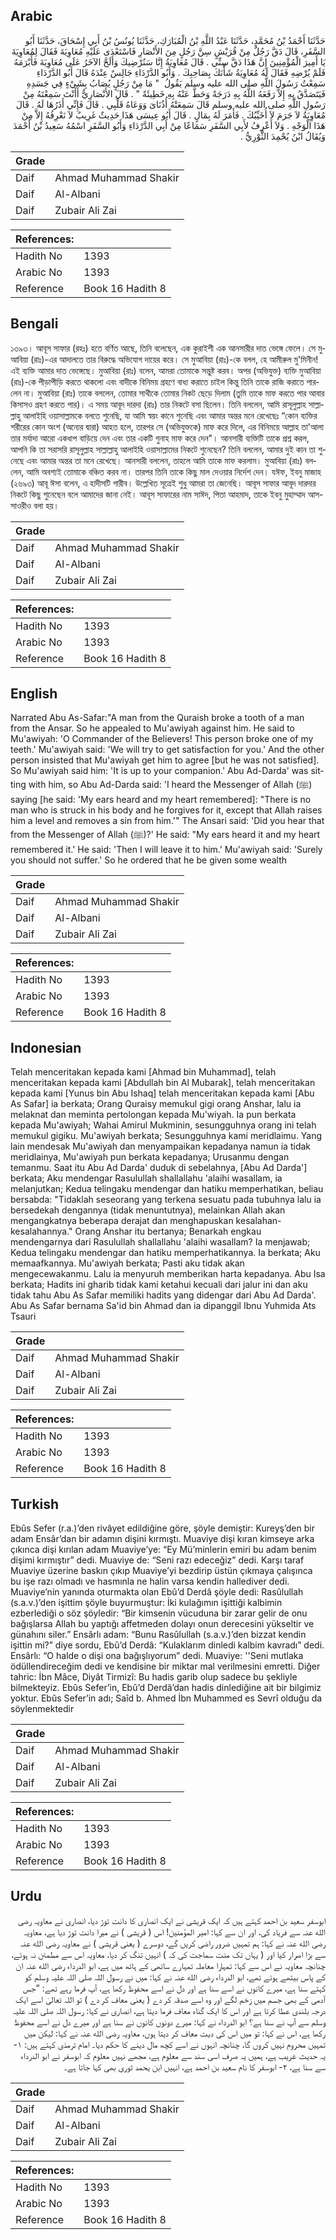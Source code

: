 ## Arabic


<div dir="rtl" lang="ar" style={{fontSize:'larger',backgroundColor:'#f8f9fa',padding:20}}>
حَدَّثَنَا أَحْمَدُ بْنُ مُحَمَّدٍ، حَدَّثَنَا عَبْدُ اللَّهِ بْنُ الْمُبَارَكِ، حَدَّثَنَا يُونُسُ بْنُ أَبِي إِسْحَاقَ، حَدَّثَنَا أَبُو السَّفَرِ، قَالَ دَقَّ رَجُلٌ مِنْ قُرَيْشٍ سِنَّ رَجُلٍ مِنَ الأَنْصَارِ فَاسْتَعْدَى عَلَيْهِ مُعَاوِيَةَ فَقَالَ لِمُعَاوِيَةَ يَا أَمِيرَ الْمُؤْمِنِينَ إِنَّ هَذَا دَقَّ سِنِّي ‏.‏ قَالَ مُعَاوِيَةُ إِنَّا سَنُرْضِيكَ وَأَلَحَّ الآخَرُ عَلَى مُعَاوِيَةَ فَأَبْرَمَهُ فَلَمْ يُرْضِهِ فَقَالَ لَهُ مُعَاوِيَةُ شَأْنَكَ بِصَاحِبِكَ ‏.‏ وَأَبُو الدَّرْدَاءِ جَالِسٌ عِنْدَهُ قَالَ أَبُو الدَّرْدَاءِ سَمِعْتُ رَسُولَ اللَّهِ صلى الله عليه وسلم يَقُولُ ‏ "‏ مَا مِنْ رَجُلٍ يُصَابُ بِشَيْءٍ فِي جَسَدِهِ فَيَتَصَدَّقُ بِهِ إِلاَّ رَفَعَهُ اللَّهُ بِهِ دَرَجَةً وَحَطَّ عَنْهُ بِهِ خَطِيئَةً ‏"‏ ‏.‏ قَالَ الأَنْصَارِيُّ أَأَنْتَ سَمِعْتَهُ مِنْ رَسُولِ اللَّهِ صلى الله عليه وسلم قَالَ سَمِعَتْهُ أُذُنَاىَ وَوَعَاهُ قَلْبِي ‏.‏ قَالَ فَإِنِّي أَذَرُهَا لَهُ ‏.‏ قَالَ مُعَاوِيَةُ لاَ جَرَمَ لاَ أُخَيِّبُكَ ‏.‏ فَأَمَرَ لَهُ بِمَالٍ ‏.‏ قَالَ أَبُو عِيسَى هَذَا حَدِيثٌ غَرِيبٌ لاَ نَعْرِفُهُ إِلاَّ مِنْ هَذَا الْوَجْهِ ‏.‏ وَلاَ أَعْرِفُ لأَبِي السَّفَرِ سَمَاعًا مِنْ أَبِي الدَّرْدَاءِ وَأَبُو السَّفَرِ اسْمُهُ سَعِيدُ بْنُ أَحْمَدَ وَيُقَالُ ابْنُ يُحْمِدَ الثَّوْرِيُّ ‏.‏
</div>
<div style={{backgroundColor:'#f8f9fa',padding:20, marginBottom: 10}}><table> <thead> <tr> <th>Grade</th> <th></th> </tr> </thead> <tbody> <tr><td>Daif</td><td>Ahmad Muhammad Shakir</td></tr><tr><td>Daif</td><td>Al-Albani</td></tr><tr><td>Daif</td><td>Zubair Ali Zai</td></tr></tbody></table><table> <thead> <tr> <th>References:</th> <th></th> </tr> </thead> <tbody><tr><td>Hadith No</td><td>1393</td></tr><tr><td>Arabic No</td><td>1393</td></tr><tr><td>Reference</td><td>Book 16 Hadith 8</td></tr></tbody></table></div>

## Bengali


<div dir="ltr" lang="bn" style={{fontSize:'larger',backgroundColor:'#f8f9fa',padding:20}}>
১৩৯৩। আবূস সাফার (রহঃ) হতে বর্ণিত আছে, তিনি বলেছেন, এক কুরাইশী এক আনসারীর দাত ভেঙ্গে ফেলে। সে মুআবিয়া (রাঃ)-এর আদালতে তার বিরুদ্ধে অভিযোগ দায়ের করে। সে মুআবিয়া (রাঃ)-কে বলল, হে আমীরুল মু'মিনীন! এই ব্যক্তি আমার দাত ভেঙ্গেছে। মুআবিয়া (রাঃ) বলেন, আমরা তোমাকে সন্তুষ্ট করব। অপর (অভিযুক্ত) ব্যক্তি মুআবিয়া (রাঃ)-কে পীড়াপীড়ি করতে থাকলো এবং বাদীকে বিনিময় গ্রহণে বাধ্য করাতে চাইল কিন্তু তিনি তাকে রাজি করাতে পারলেন না। মুআবিয়া (রাঃ) তাকে বললেন, তোমার সাথীকে তোমার নিকট ছেড়ে দিলাম (তুমি তাকে মাফ করতে পার আবার কিসাসও গ্রহণ করতে পার)। এ সময় আবূদ দারদা (রাঃ) তার নিকটে বসা ছিলেন। তিনি বললেন, আমি রাসূলুল্লাহ সাল্লাল্লাহু আলাইহি ওয়াসাল্লামকে বলতে শুনেছি, যা আমি স্বয়ং কানে শুনেছি এবং আমার অন্তর মনে রেখেছেঃ “কোন ব্যক্তির শরীরের কোন অংশ (অন্যের দ্বারা) আহত হলে, তারপর সে (অভিযুক্তকে) মাফ করে দিলে, এর বিনিময়ে আল্লাহ তা'আলা তার মর্যাদা আরো একধাপ বাড়িয়ে দেন এবং তার একটি গুনাহ মাফ করে দেন"। আনসারী ব্যক্তিটি তাকে প্রশ্ন করল, আপনি কি তা সরাসরি রাসূলুল্লাহ সাল্লাল্লাহু আলাইহি ওয়াসাল্লামের নিকটে শুনেছেন? তিনি বললেন, আমার দুই কান তা শুনেছে এবং আমার অন্তর তা মনে রেখেছে। আনসারী বললেন, তাহলে আমি তাকে মাফ করলাম। মুআবিয়া (রাঃ) বললেন, আমি অবশ্যই তোমাকে বঞ্চিত করব না। তারপর তিনি তাকে কিছু মাল দেওয়ার নির্দেশ দেন। যঈফ, ইবনু মাজাহ (২৬৯৩) আবূ ঈসা বলেন, এ হাদীসটি গারীব। উল্লেখিত সূত্রেই শুধু আমরা তা জেনেছি। আবূস সাফার আবূদ দারদার নিকটে কিছু শুনেছেন বলে আমাদের জানা নেই। আবূস সাফারের নাম সাঈদ, পিতা আহমাদ, তাকে ইবনু মুহাম্মাদ আস-সাওরীও বলা হয়।
</div>
<div style={{backgroundColor:'#f8f9fa',padding:20, marginBottom: 10}}><table> <thead> <tr> <th>Grade</th> <th></th> </tr> </thead> <tbody> <tr><td>Daif</td><td>Ahmad Muhammad Shakir</td></tr><tr><td>Daif</td><td>Al-Albani</td></tr><tr><td>Daif</td><td>Zubair Ali Zai</td></tr></tbody></table><table> <thead> <tr> <th>References:</th> <th></th> </tr> </thead> <tbody><tr><td>Hadith No</td><td>1393</td></tr><tr><td>Arabic No</td><td>1393</td></tr><tr><td>Reference</td><td>Book 16 Hadith 8</td></tr></tbody></table></div>

## English


<div dir="ltr" lang="en" style={{fontSize:'larger',backgroundColor:'#f8f9fa',padding:20}}>
Narrated Abu As-Safar:"A man from the Quraish broke a tooth of a man from the Ansar. So he appealed to Mu'awiyah against him. He said to Mu'awiyah: 'O Commander of the Believers! This person broke one of my teeth.' Mu'awiyah said: 'We will try to get satisfaction for you.' And the other person insisted that Mu'awiyah get him to agree [but he was not satisfied]. So Mu'awiyah said him: 'It is up to your companion.' Abu Ad-Darda' was sitting with him, so Abu Ad-Darda said: 'I heard the Messenger of Allah (ﷺ) saying [he said: 'My ears heard and my heart remembered]: "There is no man who is struck in his body and he forgives for it, except that Allah raises him a level and removes a sin from him.'" The Ansari said: 'Did you hear that from the Messenger of Allah (ﷺ)?' He said: "My ears heard it and my heart remembered it.' He said: 'Then I will leave it to him.' Mu'awiyah said: 'Surely you should not suffer.' So he ordered that he be given some wealth
</div>
<div style={{backgroundColor:'#f8f9fa',padding:20, marginBottom: 10}}><table> <thead> <tr> <th>Grade</th> <th></th> </tr> </thead> <tbody> <tr><td>Daif</td><td>Ahmad Muhammad Shakir</td></tr><tr><td>Daif</td><td>Al-Albani</td></tr><tr><td>Daif</td><td>Zubair Ali Zai</td></tr></tbody></table><table> <thead> <tr> <th>References:</th> <th></th> </tr> </thead> <tbody><tr><td>Hadith No</td><td>1393</td></tr><tr><td>Arabic No</td><td>1393</td></tr><tr><td>Reference</td><td>Book 16 Hadith 8</td></tr></tbody></table></div>

## Indonesian


<div dir="ltr" lang="id" style={{fontSize:'larger',backgroundColor:'#f8f9fa',padding:20}}>
Telah menceritakan kepada kami [Ahmad bin Muhammad], telah menceritakan kepada kami [Abdullah bin Al Mubarak], telah menceritakan kepada kami [Yunus bin Abu Ishaq] telah menceritakan kepada kami [Abu As Safar] ia berkata; Orang Quraisy memukul gigi orang Anshar, lalu ia melaknat dan meminta pertolongan kepada Mu'wiyah. Ia pun berkata kepada Mu'awiyah; Wahai Amirul Mukminin, sesungguhnya orang ini telah memukul gigiku. Mu'awiyah berkata; Sesungguhnya kami meridlaimu. Yang lain mendesak Mu'awiyah dan menyampaikan kepadanya namun ia tidak meridlainya, Mu'awiyah pun berkata kepadanya; Urusanmu dengan temanmu. Saat itu Abu Ad Darda' duduk di sebelahnya, [Abu Ad Darda'] berkata; Aku mendengar Rasulullah shallallahu 'alaihi wasallam, ia melanjutkan; Kedua telingaku mendengar dan hatiku memperhatikan, beliau bersabda: "Tidaklah seseorang yang terkena sesuatu pada tubuhnya lalu ia bersedekah dengannya (tidak menuntutnya), melainkan Allah akan mengangkatnya beberapa derajat dan menghapuskan kesalahan-kesalahannya." Orang Anshar itu bertanya; Benarkah engkau mendengarnya dari Rasulullah shallallahu 'alaihi wasallam? Ia menjawab; Kedua telingaku mendengar dan hatiku memperhatikannya. Ia berkata; Aku memaafkannya. Mu'awiyah berkata; Pasti aku tidak akan mengecewakanmu. Lalu ia menyuruh memberikan harta kepadanya. Abu Isa berkata; Hadits ini gharib tidak kami ketahui kecuali dari jalur ini dan aku tidak tahu Abu As Safar memiliki hadits yang didengar dari Abu Ad Darda'. Abu As Safar bernama Sa'id bin Ahmad dan ia dipanggil Ibnu Yuhmida Ats Tsauri
</div>
<div style={{backgroundColor:'#f8f9fa',padding:20, marginBottom: 10}}><table> <thead> <tr> <th>Grade</th> <th></th> </tr> </thead> <tbody> <tr><td>Daif</td><td>Ahmad Muhammad Shakir</td></tr><tr><td>Daif</td><td>Al-Albani</td></tr><tr><td>Daif</td><td>Zubair Ali Zai</td></tr></tbody></table><table> <thead> <tr> <th>References:</th> <th></th> </tr> </thead> <tbody><tr><td>Hadith No</td><td>1393</td></tr><tr><td>Arabic No</td><td>1393</td></tr><tr><td>Reference</td><td>Book 16 Hadith 8</td></tr></tbody></table></div>

## Turkish


<div dir="ltr" lang="tr" style={{fontSize:'larger',backgroundColor:'#f8f9fa',padding:20}}>
Ebûs Sefer (r.a.)’den rivâyet edildiğine göre, şöyle demiştir: Kureyş’den bir adam Ensâr’dan bir adamın dişini kırmıştı. Muaviye dişi kıran kimseye arka çıkınca dişi kırılan adam Muaviye’ye: “Ey Mü’minlerin emiri bu adam benim dişimi kırmıştır” dedi. Muaviye de: “Seni razı edeceğiz” dedi. Karşı taraf Muaviye üzerine baskın çıkıp Muaviye’yi bezdirip üstün çıkmaya çalışınca bu işe razı olmadı ve hasmınla ne halin varsa kendin hallediver dedi. Muaviye’nin yanında oturmakta olan Ebû’d Derdâ şöyle dedi: Rasûlullah (s.a.v.)’den işittim şöyle buyurmuştur: İki kulağımın işittiği kalbimin ezberlediği o söz şöyledir: “Bir kimsenin vücuduna bir zarar gelir de onu bağışlarsa Allah bu yaptığı affetmeden dolayı onun derecesini yükseltir ve günahını siler.” Ensârlı adam: “Bunu Rasûlullah (s.a.v.)’den bizzat kendin işittin mi?” diye sordu, Ebû’d Derdâ: “Kulaklarım dinledi kalbim kavradı” dedi. Ensârlı: “O halde o dişi ona bağışlıyorum” dedi. Muaviye: ''Seni mutlaka ödüllendireceğim dedi ve kendisine bir miktar mal verilmesini emretti. Diğer tahric: İbn Mâce, Diyât Tirmizî: Bu hadis garib olup sadece bu şekliyle bilmekteyiz. Ebûs Sefer’in, Ebû’d Derdâ’dan hadis dinlediğine ait bir bilgimiz yoktur. Ebûs Sefer’in adı; Saîd b. Ahmed İbn Muhammed es Sevrî olduğu da söylenmektedir
</div>
<div style={{backgroundColor:'#f8f9fa',padding:20, marginBottom: 10}}><table> <thead> <tr> <th>Grade</th> <th></th> </tr> </thead> <tbody> <tr><td>Daif</td><td>Ahmad Muhammad Shakir</td></tr><tr><td>Daif</td><td>Al-Albani</td></tr><tr><td>Daif</td><td>Zubair Ali Zai</td></tr></tbody></table><table> <thead> <tr> <th>References:</th> <th></th> </tr> </thead> <tbody><tr><td>Hadith No</td><td>1393</td></tr><tr><td>Arabic No</td><td>1393</td></tr><tr><td>Reference</td><td>Book 16 Hadith 8</td></tr></tbody></table></div>

## Urdu


<div dir="rtl" lang="ur" style={{fontSize:'larger',backgroundColor:'#f8f9fa',padding:20}}>
ابوسفر سعید بن احمد کہتے ہیں کہ ایک قریشی نے ایک انصاری کا دانت توڑ دیا، انصاری نے معاویہ رضی الله عنہ سے فریاد کی، اور ان سے کہا: امیر المؤمنین! اس ( قریشی ) نے میرا دانت توڑ دیا ہے، معاویہ رضی الله عنہ نے کہا: ہم تمہیں ضرور راضی کریں گے، دوسرے ( یعنی قریشی ) نے معاویہ رضی الله عنہ سے بڑا اصرار کیا اور ( یہاں تک منت سماجت کی کہ ) انہیں تنگ کر دیا، معاویہ اس سے مطمئن نہ ہوئے، چنانچہ معاویہ نے اس سے کہا: تمہارا معاملہ تمہارے ساتھی کے ہاتھ میں ہے، ابو الدرداء رضی الله عنہ ان کے پاس بیٹھے ہوئے تھے، ابو الدرداء رضی الله عنہ نے کہا: میں نے رسول اللہ صلی اللہ علیہ وسلم کو کہتے سنا ہے، میرے کانوں نے اسے سنا ہے اور دل نے اسے محفوظ رکھا ہے، آپ فرما رہے تھے: ”جس آدمی کے بھی جسم میں زخم لگے اور وہ اسے صدقہ کر دے ( یعنی معاف کر دے ) تو اللہ تعالیٰ اسے ایک درجہ بلندی عطا کرتا ہے اور اس کا ایک گناہ معاف فرما دیتا ہے، انصاری نے کہا: رسول اللہ صلی اللہ علیہ وسلم سے آپ نے سنا ہے؟ ابو الدرداء نے کہا: میرے دونوں کانوں نے سنا ہے اور میرے دل نے اسے محفوظ رکھا ہے، اس نے کہا: تو میں اس کی دیت معاف کر دیتا ہوں، معاویہ رضی الله عنہ نے کہا: لیکن میں تمہیں محروم نہیں کروں گا، چنانچہ انہوں نے اسے کچھ مال دینے کا حکم دیا۔ امام ترمذی کہتے ہیں: ۱- یہ حدیث غریب ہے، ہمیں یہ صرف اسی سند سے معلوم ہے، مجھے نہیں معلوم کہ ابوسفر نے ابو الدرداء سے سنا ہے، ۲- ابوسفر کا نام سعید بن احمد ہے، انہیں ابن یحمد ثوری بھی کہا جاتا ہے۔
</div>
<div style={{backgroundColor:'#f8f9fa',padding:20, marginBottom: 10}}><table> <thead> <tr> <th>Grade</th> <th></th> </tr> </thead> <tbody> <tr><td>Daif</td><td>Ahmad Muhammad Shakir</td></tr><tr><td>Daif</td><td>Al-Albani</td></tr><tr><td>Daif</td><td>Zubair Ali Zai</td></tr></tbody></table><table> <thead> <tr> <th>References:</th> <th></th> </tr> </thead> <tbody><tr><td>Hadith No</td><td>1393</td></tr><tr><td>Arabic No</td><td>1393</td></tr><tr><td>Reference</td><td>Book 16 Hadith 8</td></tr></tbody></table></div>